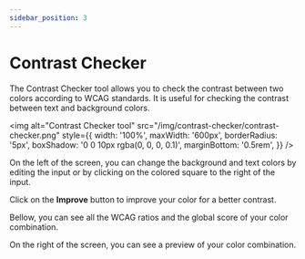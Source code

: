```yaml
---
sidebar_position: 3
---
```


# Contrast Checker

The Contrast Checker tool allows you to check the contrast between two colors according to WCAG standards. It is useful for checking the contrast between text and background colors.

<img
  alt="Contrast Checker tool"
  src="/img/contrast-checker/contrast-checker.png"
  style={{
    width: '100%',
    maxWidth: '600px',
    borderRadius: '5px',
    boxShadow: '0 0 10px rgba(0, 0, 0, 0.1)',
    marginBottom: '0.5rem',
  }}
/>

On the left of the screen, you can change the background and text colors by editing the input or by clicking on the colored square to the right of the input.

Click on the **Improve** button to improve your color for a better contrast.

Bellow, you can see all the WCAG ratios and the global score of your color combination.

On the right of the screen, you can see a preview of your color combination.
